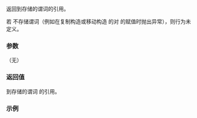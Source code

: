 {{cpp/ranges/drop_while_view/title|pred}}
{{cpp/ranges/drop_while_view/navbar}}

{{ddcl|since=c++20|
constexpr const Pred&amp; pred() const;
}}

返回到存储的谓词的引用。

若 {{c|*this}} 不存储谓词（例如在复制构造或移动构造 {{tt|Pred}} 的对 {{c|*this}} 的赋值时抛出异常），则行为未定义。

===参数===
（无）

===返回值===
到存储的谓词 {{rlpi|/#数据成员|pred_}} 的引用。

===示例===
{{example
|code=
#include &lt;array&gt;
#include &lt;iomanip&gt;
#include &lt;iostream&gt;
#include &lt;ranges&gt;

int main()
{
    constexpr std::array data{0, -1, -2, 3, 1, 4, 1, 5};
    
    auto view = std::ranges::drop_while_view
    {
        data, [](int x) { return x &lt;= 0; }
    };

    std::cout &lt;&lt; std::boolalpha;
    for (int x : data)
        std::cout &lt;&lt; "predicate(" &lt;&lt; std::setw(2) &lt;&lt; x &lt;&lt; ") : "
                  &lt;&lt; view.pred()(x) &lt;&lt; '\n';
}
|output=
predicate( 0) : true
predicate(-1) : true
predicate(-2) : true
predicate( 3) : false
predicate( 1) : false
predicate( 4) : false
predicate( 1) : false
predicate( 5) : false
}}

{{langlinks|en|es|ja|ru}}